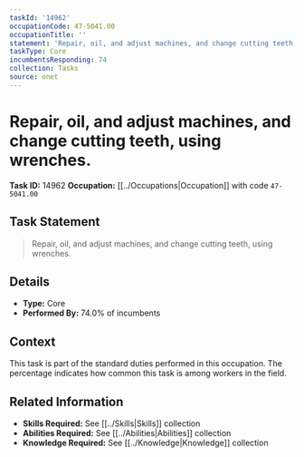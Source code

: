 ```yaml
---
taskId: '14962'
occupationCode: 47-5041.00
occupationTitle: ''
statement: 'Repair, oil, and adjust machines, and change cutting teeth, using wrenches.'
taskType: Core
incumbentsResponding: 74
collection: Tasks
source: onet
---
```

# Repair, oil, and adjust machines, and change cutting teeth, using wrenches.

**Task ID:** 14962
**Occupation:** [[../Occupations|Occupation]] with code `47-5041.00`

## Task Statement

> Repair, oil, and adjust machines, and change cutting teeth, using wrenches.

## Details

- **Type:** Core
- **Performed By:** 74.0% of incumbents

## Context

This task is part of the standard duties performed in this occupation. The percentage indicates how common this task is among workers in the field.

## Related Information

- **Skills Required:** See [[../Skills|Skills]] collection
- **Abilities Required:** See [[../Abilities|Abilities]] collection
- **Knowledge Required:** See [[../Knowledge|Knowledge]] collection

